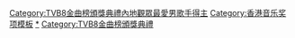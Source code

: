 {{NavboxV2
|name  = TVB8金曲榜頒獎典禮內地觀眾最愛男歌手
|title = [[TVB8金曲榜頒獎典禮]]內地觀眾最愛男歌手
|titlestyle = background: #FEFFCD
|listclass = hlist
|list1 = 
* [[孙楠|孫楠]]（2001、2002）
* [[任賢齊]]（2003）
* [[劉德華]]（2004）
* [[羅志祥]]（2005）
* [[庾澄慶]]（2006）
* [[潘瑋柏]]（2007）
* [[孫楠]]（2008）
* [[任賢齊]]（2009）
* [[张杰 (中国大陆歌手)|张杰]]（2010）
* [[林峯]]（2011）
* [[M.I.C.男團]]（2012)
}}<includeonly>[[Category:TVB8金曲榜頒獎典禮內地觀眾最愛男歌手得主]]</includeonly><noinclude>
[[Category:香港音乐奖项模板]]
[[Category:TVB8金曲榜頒獎典禮內地觀眾最愛男歌手得主|*]]
[[Category:TVB8金曲榜頒獎典禮]]
</noinclude>